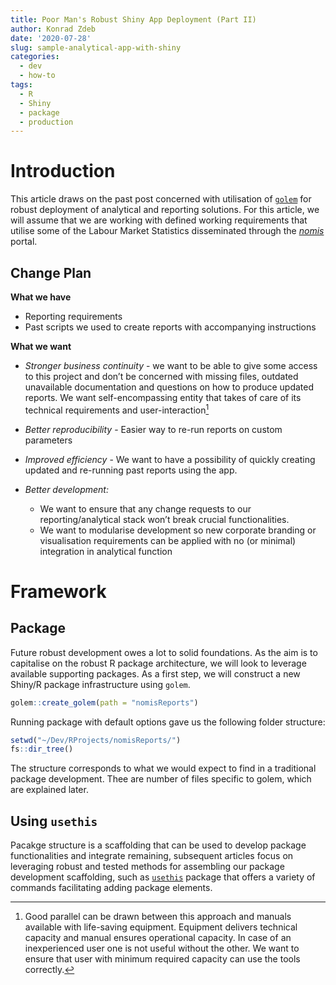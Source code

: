 ```yaml
---
title: Poor Man's Robust Shiny App Deployment (Part II)
author: Konrad Zdeb
date: '2020-07-28'
slug: sample-analytical-app-with-shiny
categories:
  - dev
  - how-to
tags:
  - R
  - Shiny
  - package
  - production
---
```


# Introduction

This article draws on the past post concerned with utilisation of [`golem`](https://github.com/ThinkR-open/golem) for robust deployment of analytical and reporting solutions. For this article, we will assume that we are working with defined working requirements that utilise some of the Labour Market Statistics disseminated through the [*nomis*](https://www.nomisweb.co.uk) portal.

## Change Plan

**What we have**

 - Reporting requirements
 - Past scripts we used to create reports with accompanying instructions
 
**What we want**

 - *Stronger business continuity* - we want to be able to give some access to this project and don't be concerned with missing files, outdated unavailable documentation and questions on how to produce updated reports. We want self-encompassing entity that takes of care of its technical requirements and user-interaction^[Good parallel can be drawn between this approach and manuals available with life-saving equipment. Equipment delivers technical capacity and manual ensures operational capacity. In case of an inexperienced user one is not useful without the other. We want to ensure that user with minimum required capacity can use the tools correctly.]
 
 - *Better reproducibility* - Easier way to re-run reports on custom parameters
 
 - *Improved efficiency* - We want to have a possibility of quickly creating updated and re-running past reports using the app.
 
 - *Better development:*
   - We want to ensure that any change requests to our reporting/analytical stack won't break crucial functionalities.
   - We want to modularise development so new corporate branding or visualisation requirements can be applied with no (or minimal) integration in analytical function
   
# Framework

## Package

Future robust development owes a lot to solid foundations. As the aim is to capitalise on the robust R package architecture, we will look to leverage available supporting packages. As a first step, we will construct a new Shiny/R package infrastructure using `golem`.

```r
golem::create_golem(path = "nomisReports")
```

Running package with default options gave us the following folder structure:

```r
setwd("~/Dev/RProjects/nomisReports/")
fs::dir_tree()
```

The structure corresponds to what we would expect to find in a traditional package development. Thee are number of files specific to golem, which are explained later.

## Using `usethis`

Pacakge structure is a scaffolding that can be used to develop package functionalities and integrate remaining, subsequent articles focus on leveraging robust and tested methods for assembling our package development scaffolding, such as [`usethis`](https://usethis.r-lib.org) package that offers a variety of commands facilitating adding package elements.
